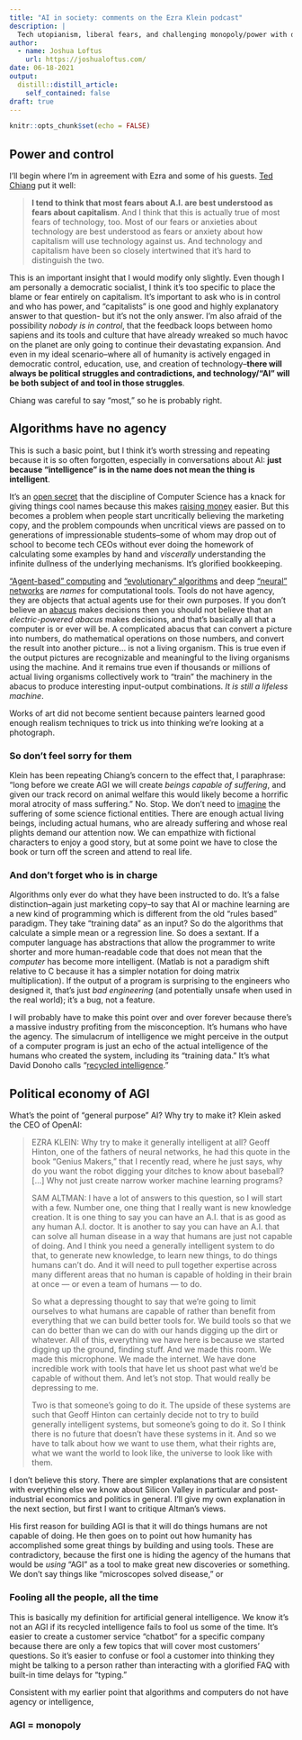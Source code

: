 ```yaml
---
title: "AI in society: comments on the Ezra Klein podcast"
description: |
  Tech utopianism, liberal fears, and challenging monopoly/power with democratic socialism
author:
  - name: Joshua Loftus
    url: https://joshualoftus.com/
date: 06-18-2021
output:
  distill::distill_article:
    self_contained: false
draft: true
---
```



```r
knitr::opts_chunk$set(echo = FALSE)
```

## Power and control

I'll begin where I'm in agreement with Ezra and some of his guests. [Ted Chiang](https://www.nytimes.com/2021/03/30/opinion/ezra-klein-podcast-ted-chiang.html?showTranscript=1) put it well:

> **I tend to think that most fears about A.I. are best understood as fears about capitalism**. And I think that this is actually true of most fears of technology, too. Most of our fears or anxieties about technology are best understood as fears or anxiety about how capitalism will use technology against us. And technology and capitalism have been so closely intertwined that it’s hard to distinguish the two.

This is an important insight that I would modify only slightly. Even though I am personally a democratic socialist, I think it's too specific to place the blame or fear entirely on capitalism. It's important to ask who is in control and who has power, and "capitalists" is one good and highly explanatory answer to that question- but it's not the only answer. I'm also afraid of the possibility *nobody is in control*, that the feedback loops between homo sapiens and its tools and culture that have already wreaked so much havoc on the planet are only going to continue their devastating expansion. And even in my ideal scenario--where all of humanity is actively engaged in democratic control, education, use, and creation of technology--**there will always be political struggles and contradictions, and technology/"AI" will be both subject of and tool in those struggles**.

Chiang was careful to say "most," so he is probably right. 

## Algorithms have no agency

This is such a basic point, but I think it's worth stressing and repeating because it is so often forgotten, especially in conversations about AI: **just because "intelligence" is in the name does not mean the thing is intelligent**.

It's an [open secret](https://twitter.com/ben_golub/status/1403776416051830788) that the discipline of Computer Science has a knack for giving things cool names because this makes [raising money](https://twitter.com/daniela_witten/status/1177330096530579456) easier. But this becomes a problem when people start uncritically believing the marketing copy, and the problem compounds when uncritical views are passed on to generations of impressionable students--some of whom may drop out of school to become tech CEOs without ever doing the homework of calculating some examples by hand and *viscerally* understanding the infinite dullness of the underlying mechanisms. It's glorified bookkeeping. 

["Agent-based" computing](https://en.wikipedia.org/wiki/Agent-based_model) and ["evolutionary" algorithms](https://en.wikipedia.org/wiki/Evolutionary_algorithm) and deep ["neural" networks](https://en.wikipedia.org/wiki/Artificial_neural_network) are *names* for computational tools. Tools do not have agency, they are objects that actual agents use for their own purposes. If you don't believe an [abacus](https://en.wikipedia.org/wiki/Abacus) makes decisions then you should not believe that an *electric-powered abacus* makes decisions, and that's basically all that a computer is or ever will be. A complicated abacus that can convert a picture into numbers, do mathematical operations on those numbers, and convert the result into another picture... is not a living organism. This is true even if the output pictures are recognizable and meaningful to the living organisms using the machine. And it remains true even if thousands or millions of actual living organisms collectively work to "train" the machinery in the abacus to produce interesting input-output combinations. *It is still a lifeless machine*.

Works of art did not become sentient because painters learned good enough realism techniques to trick us into thinking we're looking at a photograph.

### So don't feel sorry for them

Klein has been repeating Chiang's concern to the effect that, I paraphrase: "long before we create AGI we will create *beings capable of suffering*, and given our track record on animal welfare this would likely become a horrific moral atrocity of mass suffering." No. Stop. We don't need to [imagine](https://thereader.mitpress.mit.edu/2020-the-year-of-robot-rights/) the suffering of some science fictional entities. There are enough actual living beings, including actual humans, who are already suffering and whose real plights demand our attention now. We can empathize with fictional characters to enjoy a good story, but at some point we have to close the book or turn off the screen and attend to real life.

### And don't forget who is in charge

Algorithms only ever do what they have been instructed to do. It's a false distinction--again just marketing copy--to say that AI or machine learning are a new kind of programming which is different from the old "rules based" paradigm. They take "training data" as an input? So do the algorithms that calculate a simple mean or a regression line. So does a sextant. If a computer language has abstractions that allow the programmer to write shorter and more human-readable code that does not mean that the *computer* has become more intelligent. (Matlab is not a paradigm shift relative to C because it has a simpler notation for doing matrix multiplication). If the output of a program is surprising to the engineers who designed it, that's just *bad engineering* (and potentially unsafe when used in the real world); it's a bug, not a feature.

I will probably have to make this point over and over forever because there's a massive industry profiting from the misconception. It's humans who have the agency. The simulacrum of intelligence we might perceive in the output of a computer program is just an echo of the actual intelligence of the humans who created the system, including its "training data." It's what David Donoho calls "[recycled intelligence](https://hdsr.mitpress.mit.edu/pub/rim3pvdw/release/6)."  

## Political economy of AGI

What's the point of "general purpose" AI? Why try to make it? Klein asked the CEO of OpenAI:

> EZRA KLEIN: Why try to make it generally intelligent at all? Geoff Hinton, one of the fathers of neural networks, he had this quote in the book "Genius Makers," that I recently read, where he just says, why do you want the robot digging your ditches to know about baseball? [...] Why not just create narrow worker machine learning programs?
>
> SAM ALTMAN: I have a lot of answers to this question, so I will start with a few. Number one, one thing that I really want is new knowledge creation. It is one thing to say you can have an A.I. that is as good as any human A.I. doctor. It is another to say you can have an A.I. that can solve all human disease in a way that humans are just not capable of doing. And I think you need a generally intelligent system to do that, to generate new knowledge, to learn new things, to do things humans can’t do. And it will need to pull together expertise across many different areas that no human is capable of holding in their brain at once — or even a team of humans — to do.
>
> So what a depressing thought to say that we’re going to limit ourselves to what humans are capable of rather than benefit from everything that we can build better tools for. We build tools so that we can do better than we can do with our hands digging up the dirt or whatever. All of this, everything we have here is because we started digging up the ground, finding stuff. And we made this room. We made this microphone. We made the internet. We have done incredible work with tools that have let us shoot past what we’d be capable of without them. And let’s not stop. That would really be depressing to me.
>
> Two is that someone’s going to do it. The upside of these systems are such that Geoff Hinton can certainly decide not to try to build generally intelligent systems, but someone’s going to do it. So I think there is no future that doesn’t have these systems in it. And so we have to talk about how we want to use them, what their rights are, what we want the world to look like, the universe to look like with them.

I don't believe this story. There are simpler explanations that are consistent with everything else we know about Silicon Valley in particular and post-industrial economics and politics in general. I'll give my own explanation in the next section, but first I want to critique Altman's views.

His first reason for building AGI is that it will do things humans are not capable of doing. He then goes on to point out how humanity has accomplished some great things by building and using tools. These are contradictory, because the first one is hiding the agency of the humans that would be *using* "AGI" as a tool to make great new discoveries or something. We don't say things like "microscopes solved disease," or 

### Fooling all the people, all the time

This is basically my definition for artificial general intelligence. We know it's not an AGI if its recycled intelligence fails to fool us some of the time. It's easier to create a customer service "chatbot" for a specific company because there are only a few topics that will cover most customers' questions. So it's easier to confuse or fool a customer into thinking they might be talking to a person rather than interacting with a glorified FAQ with built-in time delays for "typing." 

Consistent with my earlier point that algorithms and computers do not have agency or intelligence, 

### AGI = monopoly

